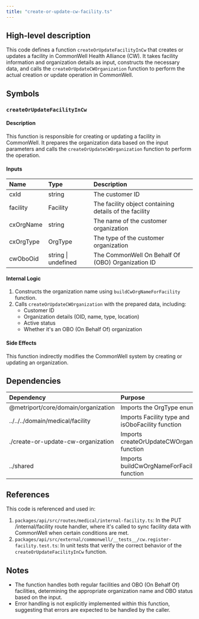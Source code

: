```yaml
---
title: "create-or-update-cw-facility.ts"
---
```


## High-level description
This code defines a function `createOrUpdateFacilityInCw` that creates or updates a facility in CommonWell Health Alliance (CW). It takes facility information and organization details as input, constructs the necessary data, and calls the `createOrUpdateCWOrganization` function to perform the actual creation or update operation in CommonWell.

## Symbols

### `createOrUpdateFacilityInCw`
#### Description
This function is responsible for creating or updating a facility in CommonWell. It prepares the organization data based on the input parameters and calls the `createOrUpdateCWOrganization` function to perform the operation.

#### Inputs
| Name | Type | Description |
|:-----|:-----|:------------|
| cxId | string | The customer ID |
| facility | Facility | The facility object containing details of the facility |
| cxOrgName | string | The name of the customer organization |
| cxOrgType | OrgType | The type of the customer organization |
| cwOboOid | string \| undefined | The CommonWell On Behalf Of (OBO) Organization ID |

#### Internal Logic
1. Constructs the organization name using `buildCwOrgNameForFacility` function.
2. Calls `createOrUpdateCWOrganization` with the prepared data, including:
   - Customer ID
   - Organization details (OID, name, type, location)
   - Active status
   - Whether it's an OBO (On Behalf Of) organization

#### Side Effects
This function indirectly modifies the CommonWell system by creating or updating an organization.

## Dependencies
| Dependency | Purpose |
|:-----------|:--------|
| @metriport/core/domain/organization | Imports the OrgType enum |
| ../../../domain/medical/facility | Imports Facility type and isOboFacility function |
| ./create-or-update-cw-organization | Imports createOrUpdateCWOrganization function |
| ../shared | Imports buildCwOrgNameForFacility function |

## References
This code is referenced and used in:
1. `packages/api/src/routes/medical/internal-facility.ts`: In the PUT /internal/facility route handler, where it's called to sync facility data with CommonWell when certain conditions are met.
2. `packages/api/src/external/commonwell/__tests__/cw.register-facility.test.ts`: In unit tests that verify the correct behavior of the `createOrUpdateFacilityInCw` function.

## Notes
- The function handles both regular facilities and OBO (On Behalf Of) facilities, determining the appropriate organization name and OBO status based on the input.
- Error handling is not explicitly implemented within this function, suggesting that errors are expected to be handled by the caller.